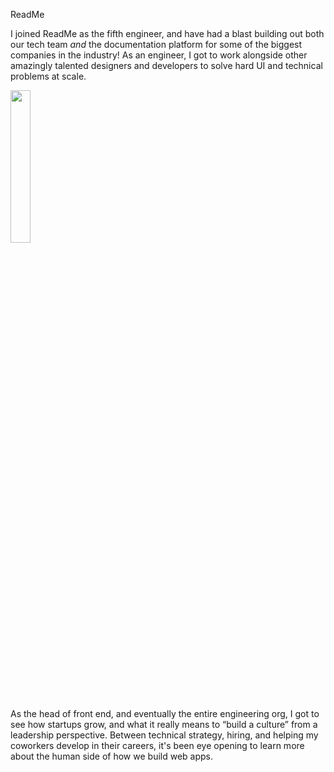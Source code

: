 
<Theme
  text="#ffffff"
  links="#ffffff"
  matte="#01204a"
  matte-pop="rgb(0 0 0 / 10%)"
  matte-hover="rgba(255 255 255 / 5%)"
/>
<ProjectHeader position="head of engineering">ReadMe</ProjectHeader>

I joined ReadMe as the fifth engineer, and have had a blast building out both our tech team _and_ the documentation platform for some of the biggest companies in the industry! As an engineer, I got to work alongside other amazingly talented designers and developers to solve hard UI and technical problems at scale.

<a href="http://readme.io" target="_blank">
  <img
    width="25%"
    force="right"
    src={logo}
    loading="lazy"
    style={{ minWidth: "7.5em" }}
  />
</a>

As the head of front end, and eventually the entire engineering org, I got to see how startups grow, and what it really means to “build a culture” from a leadership perspective. Between technical strategy, hiring, and helping my coworkers develop in their careers, it's been eye opening to learn more about the human side of how we build web apps.
